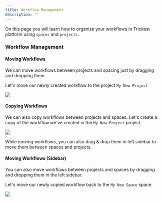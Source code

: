 ```yaml
---
title: Workflow Management
description: ''
---
```


On this page you will learn how to organize your workflows in Trickest platform using `spaces` and `projects`.

### Workflow Management

#### Moving Workflows

We can move workflows between projects and spacing just by dragging and dropping them.

Let's move our newly created workflow to the project `My New Project`

<Frame>
  <img src="/images/moving-workflow-to-project.gif" />
</Frame>

#### Copying Workflows

We can also copy workflows between projects and spaces. Let's create a copy of the workflow we've created in the `My New Project` project.

<Frame>
  <img src="/images/copying-workflow-project.gif" />
</Frame>

<Tip>While moving workflows, you can also drag & drop them in left sidebar to move them between spaces and projects.</Tip>

#### Moving Workflows (Sidebar)

You can also move workflows between projects and spaces by dragging and dropping them in the left sidebar.

Let's move our newly copied workflow back to the `My New Space` space.

<Frame>
  <img src="/images/moving-workflow-sidebar.gif" />
</Frame>